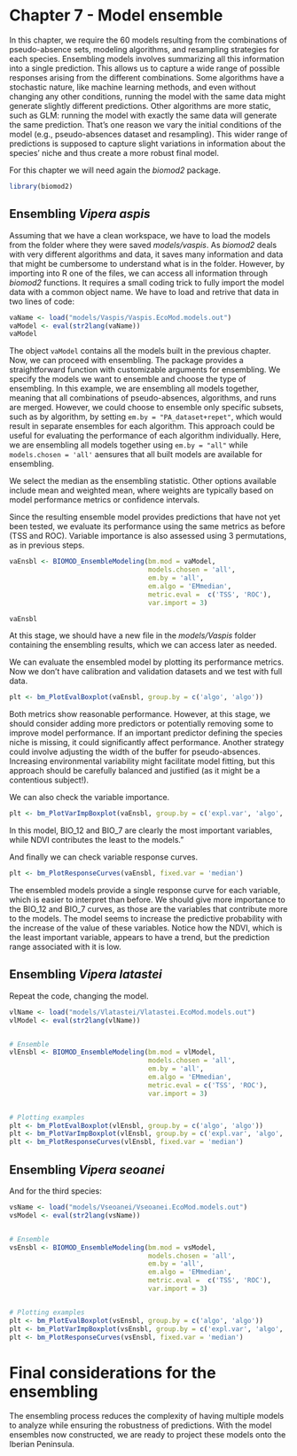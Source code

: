 # Chapter 7 - Model ensemble

In this chapter, we require the 60 models resulting from the combinations of pseudo-absence sets, modeling algorithms, and resampling strategies for each species. Ensembling models involves summarizing all this information into a single prediction. This allows us to capture a wide range of possible responses arising from the different combinations. Some algorithms have a stochastic nature, like machine learning methods, and even without changing any other conditions, running the model with the same data might generate slightly different predictions. Other algorithms are more static, such as GLM: running the model with exactly the same data will generate the same prediction. That's one reason we vary the initial conditions of the model (e.g., pseudo-absences dataset and resampling). This wider range of predictions is supposed to capture slight variations in information about the species' niche and thus create a more robust final model.

For this chapter we will need again the *biomod2* package.
```r
library(biomod2)
```

## Ensembling *Vipera aspis*

Assuming that we have a clean workspace, we have to load the models from the folder where they were saved *models/vaspis*. As *biomod2* deals with very different algorithms and data, it saves many information and data that might be cumbersome to understand what is in the folder. However, by importing into R one of the files, we can access all information through *biomod2* functions. It requires a small coding trick to fully import the model data with a common object name. We have to load and retrive that data in two lines of code:

```r
vaName <- load("models/Vaspis/Vaspis.EcoMod.models.out")
vaModel <- eval(str2lang(vaName))
vaModel
```

The object `vaModel` contains all the models built in the previous chapter. Now, we can proceed with ensembling. The package provides a straightforward function with customizable arguments for ensembling. We specify the models we want to ensemble and choose the type of ensembling. In this example, we are ensembling all models together, meaning that all combinations of pseudo-absences, algorithms, and runs are merged. However, we could choose to ensemble only specific subsets, such as by algorithm, by setting `em.by = "PA_dataset+repet"`, which would result in separate ensembles for each algorithm. This approach could be useful for evaluating the performance of each algorithm individually. Here, we are ensembling all models together using  `em.by = "all"` while `models.chosen = 'all'` aensures that all built models are available for ensembling.

We select the median as the ensembling statistic. Other options available include mean and weighted mean, where weights are typically based on model performance metrics or confidence intervals.

Since the resulting ensemble model provides predictions that have not yet been tested, we evaluate its performance using the same metrics as before (TSS and ROC). Variable importance is also assessed using 3 permutations, as in previous steps.

```r
vaEnsbl <- BIOMOD_EnsembleModeling(bm.mod = vaModel,
                                   models.chosen = 'all',
                                   em.by = 'all',
                                   em.algo = 'EMmedian',
                                   metric.eval =  c('TSS', 'ROC'),
                                   var.import = 3)
```
```r
vaEnsbl
```

At this stage, we should have a new file in the *models/Vaspis* folder containing the ensembling results, which we can access later as needed.

We can evaluate the ensembled model by plotting its performance metrics. Now we don't have calibration and validation datasets and we test with full data. 


```r
plt <- bm_PlotEvalBoxplot(vaEnsbl, group.by = c('algo', 'algo'))
```

Both metrics show reasonable performance. However, at this stage, we should consider adding more predictors or potentially removing some to improve model performance. If an important predictor defining the species niche is missing, it could significantly affect performance. Another strategy could involve adjusting the width of the buffer for pseudo-absences. Increasing environmental variability might facilitate model fitting, but this approach should be carefully balanced and justified (as it might be a contentious subject!).

We can also check the variable importance.

```r
plt <- bm_PlotVarImpBoxplot(vaEnsbl, group.by = c('expl.var', 'algo', 'algo'))
```

In this model, BIO\_12 and BIO\_7 are clearly the most important variables, while NDVI contributes the least to the models."

And finally we can check variable response curves.

```r
plt <- bm_PlotResponseCurves(vaEnsbl, fixed.var = 'median')
```

The ensembled models provide a single response curve for each variable, which is easier to interpret than before. We should give more importance to the BIO\_12 and BIO\_7 curves, as those are the variables that contribute more to the models. The model seems to increase the predictive probability with the increase of the value of these variables. Notice how the NDVI, which is the least important variable, appears to have a trend, but the prediction range associated with it is low.


## Ensembling *Vipera latastei*

Repeat the code, changing the model.

```r
vlName <- load("models/Vlatastei/Vlatastei.EcoMod.models.out")
vlModel <- eval(str2lang(vlName))


# Ensemble
vlEnsbl <- BIOMOD_EnsembleModeling(bm.mod = vlModel,
                                   models.chosen = 'all',
                                   em.by = 'all',
                                   em.algo = 'EMmedian',
                                   metric.eval = c('TSS', 'ROC'),
                                   var.import = 3)


# Plotting examples
plt <- bm_PlotEvalBoxplot(vlEnsbl, group.by = c('algo', 'algo'))
plt <- bm_PlotVarImpBoxplot(vlEnsbl, group.by = c('expl.var', 'algo', 'algo'))
plt <- bm_PlotResponseCurves(vlEnsbl, fixed.var = 'median')
```

## Ensembling *Vipera seoanei*

And for the third species:

```r
vsName <- load("models/Vseoanei/Vseoanei.EcoMod.models.out")
vsModel <- eval(str2lang(vsName))


# Ensemble
vsEnsbl <- BIOMOD_EnsembleModeling(bm.mod = vsModel,
                                   models.chosen = 'all',
                                   em.by = 'all',
                                   em.algo = 'EMmedian',
                                   metric.eval =  c('TSS', 'ROC'),
                                   var.import = 3)


# Plotting examples
plt <- bm_PlotEvalBoxplot(vsEnsbl, group.by = c('algo', 'algo'))
plt <- bm_PlotVarImpBoxplot(vsEnsbl, group.by = c('expl.var', 'algo', 'algo'))
plt <- bm_PlotResponseCurves(vsEnsbl, fixed.var = 'median')
```

# Final considerations for the ensembling

The ensembling process reduces the complexity of having multiple models to analyze while ensuring the robustness of predictions. With the model ensembles now constructed, we are ready to project these models onto the Iberian Peninsula.

